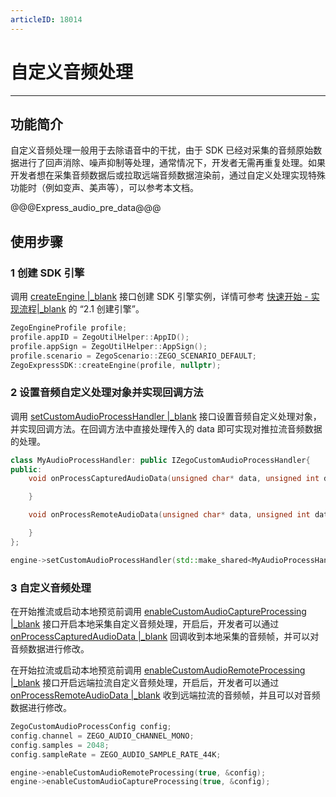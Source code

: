 ```yaml
---
articleID: 18014
---
```

# 自定义音频处理

---

## 功能简介

自定义音频处理一般用于去除语音中的干扰，由于 SDK 已经对采集的音频原始数据进行了回声消除、噪声抑制等处理，通常情况下，开发者无需再重复处理。如果开发者想在采集音频数据后或拉取远端音频数据渲染前，通过自定义处理实现特殊功能时（例如变声、美声等），可以参考本文档。

@@@Express_audio_pre_data@@@

## 使用步骤

### 1 创建 SDK 引擎

调用 [createEngine \|_blank](@createEngine) 接口创建 SDK 引擎实例，详情可参考 [快速开始 - 实现流程\|_blank](17992#2_1) 的 “2.1 创建引擎”。

```cpp
ZegoEngineProfile profile;
profile.appID = ZegoUtilHelper::AppID();
profile.appSign = ZegoUtilHelper::AppSign();
profile.scenario = ZegoScenario::ZEGO_SCENARIO_DEFAULT;
ZegoExpressSDK::createEngine(profile, nullptr);
```

### 2 设置音频自定义处理对象并实现回调方法

调用 [setCustomAudioProcessHandler \|_blank](@setCustomAudioProcessHandler) 接口设置音频自定义处理对象，并实现回调方法。在回调方法中直接处理传入的 data 即可实现对推拉流音频数据的处理。

```C++
class MyAudioProcessHandler: public IZegoCustomAudioProcessHandler{
public:
    void onProcessCapturedAudioData(unsigned char* data, unsigned int dataLength, ZegoAudioFrameParam* param) override{

    }

    void onProcessRemoteAudioData(unsigned char* data, unsigned int dataLength, ZegoAudioFrameParam* param, const std::string& streamID) override {

    }
};

engine->setCustomAudioProcessHandler(std::make_shared<MyAudioProcessHandler>());
```

### 3 自定义音频处理

在开始推流或启动本地预览前调用 [enableCustomAudioCaptureProcessing \|_blank](@enableCustomAudioCaptureProcessing) 接口开启本地采集自定义音频处理，开启后，开发者可以通过 [onProcessCapturedAudioData \|_blank](@onProcessCapturedAudioData) 回调收到本地采集的音频帧，并可以对音频数据进行修改。

在开始拉流或启动本地预览前调用 [enableCustomAudioRemoteProcessing \|_blank](@enableCustomAudioRemoteProcessing) 接口开启远端拉流自定义音频处理，开启后，开发者可以通过 [onProcessRemoteAudioData \|_blank](@onProcessRemoteAudioData) 收到远端拉流的音频帧，并且可以对音频数据进行修改。

```C++
ZegoCustomAudioProcessConfig config;
config.channel = ZEGO_AUDIO_CHANNEL_MONO;
config.samples = 2048;
config.sampleRate = ZEGO_AUDIO_SAMPLE_RATE_44K;

engine->enableCustomAudioRemoteProcessing(true, &config);
engine->enableCustomAudioCaptureProcessing(true, &config);
```
